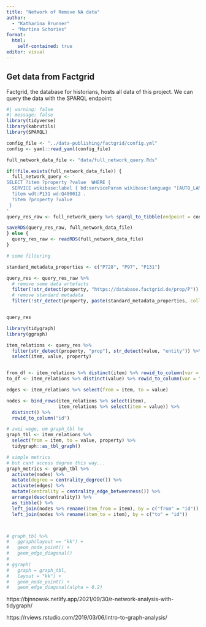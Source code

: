 ```yaml
---
title: "Network of Remove NA data"
author: 
  - "Katharina Brunner"
  - "Martina Schories"
format: 
  html:
    self-contained: true
editor: visual
---
```


## Get data from Factgrid

Factgrid, the database for historians, hosts all data of this project. We can query the data with the SPARQL endpoint:

```r
#| warning: false
#| message: false
library(tidyverse)
library(kabrutils)
library(SPARQL)

config_file <- "../data-publishing/factgrid/config.yml"
config <- yaml::read_yaml(config_file)

full_network_data_file <- "data/full_network_query.Rds"

if(!file.exists(full_network_data_file)) {
  full_network_query <- '
SELECT ?item ?property ?value  WHERE {
  SERVICE wikibase:label { bd:serviceParam wikibase:language "[AUTO_LANGUAGE],en". }
  ?item wdt:P131 wd:Q400012 .
  ?item ?property ?value 
 }
'
query_res_raw <- full_network_query %>% sparql_to_tibble(endpoint = config$connection$sparql_endpoint)

saveRDS(query_res_raw, full_network_data_file)
} else {
  query_res_raw <- readRDS(full_network_data_file)
}

# some filtering

standard_metadata_properties <- c("P728", "P97", "P131")

query_res <- query_res_raw %>% 
  # remove some data artefacts
  filter(!str_detect(property, "https://database.factgrid.de/prop/P")) %>% 
  # remove standard metadata
  filter(!str_detect(property, paste(standard_metadata_properties, collapse = "|")))


query_res
```

```r
library(tidygraph)
library(ggraph) 

item_relations <- query_res %>% 
  filter(str_detect(property, "prop"), str_detect(value, "entity")) %>% 
  select(item, value, property)


from_df <- item_relations %>% distinct(item) %>% rowid_to_column(var = "id")
to_df <- item_relations %>% distinct(value) %>% rowid_to_column(var = "id")

edges <- item_relations %>% select(from = item, to = value)

nodes <- bind_rows(item_relations %>% select(item),
                   item_relations %>% select(item = value)) %>% 
  distinct() %>% 
  rowid_to_column("id")

# zwei wege, um graph_tbl he
graph_tbl <- item_relations %>% 
  select(from = item, to = value, property) %>% 
  tidygraph::as_tbl_graph()

# simple metrics
# but cant access degree this way... 
graph_metrics <- graph_tbl %>% 
  activate(nodes) %>%
  mutate(degree = centrality_degree()) %>%
  activate(edges) %>%
  mutate(centrality = centrality_edge_betweenness()) %>%
  arrange(desc(centrality)) %>% 
  as_tibble() %>% 
  left_join(nodes %>% rename(item_from = item), by = c("from" = "id")) %>% 
  left_join(nodes %>% rename(item_to = item), by = c("to" = "id"))



# graph_tbl %>%
#   ggraph(layout == "kk") +
#   geom_node_point() +
#   geom_edge_diagonal() 
# 
# ggraph(
#   graph = graph_tbl, 
#   layout = "kk") +
#   geom_node_point() +
#   geom_edge_diagonal(alpha = 0.2)

```

https://bjnnowak.netlify.app/2021/09/30/r-network-analysis-with-tidygraph/

https://rviews.rstudio.com/2019/03/06/intro-to-graph-analysis/
